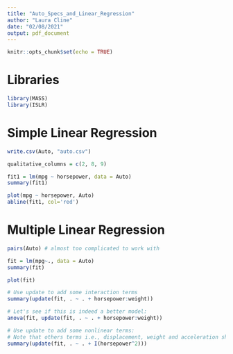 ```yaml
---
title: "Auto_Specs_and_Linear_Regression"
author: "Laura Cline"
date: "02/08/2021"
output: pdf_document
---
```


```r
knitr::opts_chunk$set(echo = TRUE)
```

# Libraries
```r
library(MASS)
library(ISLR)
```

# Simple Linear Regression

```r
write.csv(Auto, "auto.csv")
```

```r
qualitative_columns = c(2, 8, 9)
```

```r
fit1 = lm(mpg ~ horsepower, data = Auto)
summary(fit1)
```

```r
plot(mpg ~ horsepower, Auto)
abline(fit1, col='red')
```

# Multiple Linear Regression 

```r
pairs(Auto) # almost too complicated to work with
```

```r
fit = lm(mpg~., data = Auto)
summary(fit)
```

```r
plot(fit)
```

```r
# Use update to add some interaction terms 
summary(update(fit, . ~ . + horsepower:weight))
```

```r
# Let's see if this is indeed a better model:
anova(fit, update(fit, . ~ . + horsepower:weight))
```

```r
# Use update to add some nonlinear terms:
# Note that others terms i.e., displacement, weight and acceleration should also have a significant non-linear term 
summary(update(fit, . ~ . + I(horsepower^2)))
```

